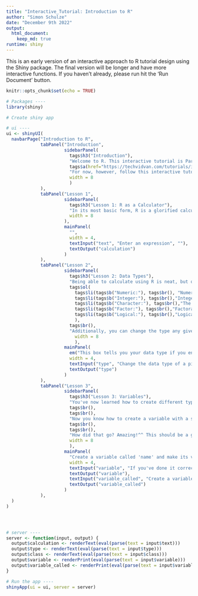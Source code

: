 ```yaml
---
title: "Interactive_Tutorial: Introduction to R"
author: "Simon Schulze"
date: "December 9th 2022"
output: 
  html_document:
    keep_md: true
runtime: shiny
---
```


This is an early version of an interactive approach to R tutorial design using the Shiny package. The final version will be longer and have more interactive functions. If you haven't already, please run hit the 'Run Document' button.


```r
knitr::opts_chunk$set(echo = TRUE)
```

```r
# Packages ----
library(shiny)

# Create shiny app

# ui ----
ui <- shinyUI(
  navbarPage("Introduction to R",
             tabPanel("Introduction",
                      sidebarPanel(
                        tags$h3("Introduction"),
                        "Welcome to R. This interactive tutorial is Part 1 of a tutorial series running through basic concepts in R to reduce intimidation you might feel to begin coding. To make it as beginner-friendly as possible, completion of this tutorial does not require R to be installed. Eventually, in order to write scripts in R, however, you must have R (or the much-recommended R Studio) installed. Follow this",
                        tags$a(href="https://techvidvan.com/tutorials/install-r/#install-r-mac", "link"), "for installation instructions:", tags$br(), 
                        "For now, however, follow this interactive tutorial to learn how to read R script. Subsequent tutorials will deal with navigating the R Studios application and conducting data science and visualization. Now please select Lesson 1.",
                        width = 8
                        )
             ),
             tabPanel("Lesson 1",
                      sidebarPanel(
                        tags$h3("Lesson 1: R as a Calculator"),
                        "In its most basic form, R is a glorified calculator. Perform a calculation using + (addition), - (substraction), * (multiplication), or / (division). Look up more arithmetic operators or just follow this", tags$a(href="https://www.tutorialgateway.org/r-arithmetic-operators/", "link"), "if you're keen and try them out here!",
                        width = 8
                      ),
                      mainPanel(
                        "",
                        width = 4,
                        textInput("text", "Enter an expression", ""),
                        textOutput("calculation")
                      )
             ),
             tabPanel("Lesson 2",
                      sidebarPanel(
                        tags$h3("Lesson 2: Data Types"),
                        "Being able to calculate using R is neat, but obviously that is not its main application, as using a simple calculator would be a lot easier. R is able to run operations on given data, and the way R works with data depends on the data type. There are five common types:",
                        tags$ol(
                          tags$li(tags$b("Numeric:"), tags$br(), "Numeric data entails real numbers. These can be positive or negative and can contain decimals."),
                          tags$li(tags$b("Integer:"), tags$br(),"Integer data is a subtype of numeric data, as it only contains whole numbers. This means that positive and negative numbers can be integers, but they cannot have any decimals. Integer data can be useful as discrete variables (more on this later). Note that, if numeric data is turned into integer data, the decimal points are removed without any rounding taking place."),
                          tags$li(tags$b("Character:"), tags$br(),"The character data type is used to handle any form of text. This can include numbers. This type is also useful for categorical data. It is distinguished from other types by being surrounded by either quotation marks (“”) or apostrophes (‘’)."),
                          tags$li(tags$b("Factor:"), tags$br(),"Factoral data is a sub-category of character data. Usually character data is turned into factors to analyze these specific factors and avoid R getting confused with any other character data. Additionally, certain functions only work with factors."),
                          tags$li(tags$b("Logical:"), tags$br(),"Logical data can only be either ", em("TRUE"), "or", em("FALSE"),". This is useful when filtering out data based on defined factors.")
                          ),
                        tags$br(),
                        "Additionally, you can change the type any given piece of data by using the function", em("as.A(B)"), "with", em("A"), "being the data type and", em("B"), "being the data. For example,", em("as.character(5)"), "turns the number 5 into a character. Give it a try in the text box. Once you're done, move on to Lesson 3.",
                          width = 8
                          ),
                      mainPanel(
                        em("This box tells you your data type if you enter data into the function (between the parentheses)"), 
                        width = 4, 
                        textInput("type", "Change the data type of a piece of data", "class()"),
                        textOutput("type")
                      )
             ),
             tabPanel("Lesson 3",
                      sidebarPanel(
                        tags$h3("Lesson 3: Variables"),
                        "You've now learned how to create different types of data, how to change the data type of a particular piece of data, and how to have R output the data type (using the", em("class()"), "function. Always writing out our data manually would be extremely tedious, however. That's why coders normally have R work on variables instead of direct values. A variable is simply a name by which R recognizes data, be it a single piece of data or many. First, let's create a variable. To do so, type the desired name of your variable (it must not match the name of any function embedded within R syntax such as", em("class"), "which we encountered earlier) and follow it up with <- (the less than symbol and a dash). This designates the name of a variable. Finally, add the data this variable should refer to.",
                        tags$br(),
                        tags$br(),
                        "Now you know how to create a variable with a single data point. Next, you'll create a vector. This is a list of data points. You can still call this by a single variable. For example, you could create a vector of car brands like so: car_brands<- c('Ford','Fiad','Ferrary'). As you can see, you just need to separate each element/data point by commas, have the set of values enclosed by parentheses, and precede these with a 'c'. Give this a try in the 2nd text box now. Create a list (vector) of your first and last names. Don't forget to enclose every element with quotation marks or apostrophes as they are individual strings.",
                        tags$br(),
                        tags$br(),
                        "How did that go? Amazing!^^ This should be a good point to leave it then. In Part 2, you will learn how to use conditional statements to filter out information and how to work with datasets, which are essentially a set of vectors with vectors! Exciting, isn't it?",
                        width = 8
                        ),
                      mainPanel(
                        "Create a variable called 'name' and make its value a string (text enclosed by quotation marks or apostrophes) of your name.", 
                        width = 4, 
                        textInput("variable", "If you've done it correctly, the scary red error message will disappear.", ""),
                        textOutput("variable"),
                        textInput("variable_called", "Create a variable and call it a vector of all of your names", ""),
                        textOutput("variable_called")
                      )
             ),
  )
)




# server ----
server <- function(input, output) {
  output$calculation <- renderText(eval(parse(text = input$text)))
  output$type <- renderText(eval(parse(text = input$type)))
  output$class <- renderText(eval(parse(text = input$class)))
  output$variable <- renderPrint(eval(parse(text = input$variable)))
  output$variable_called <- renderPrint(eval(parse(text = input$variable_called)))
}

# Run the app ----
shinyApp(ui = ui, server = server)
```

